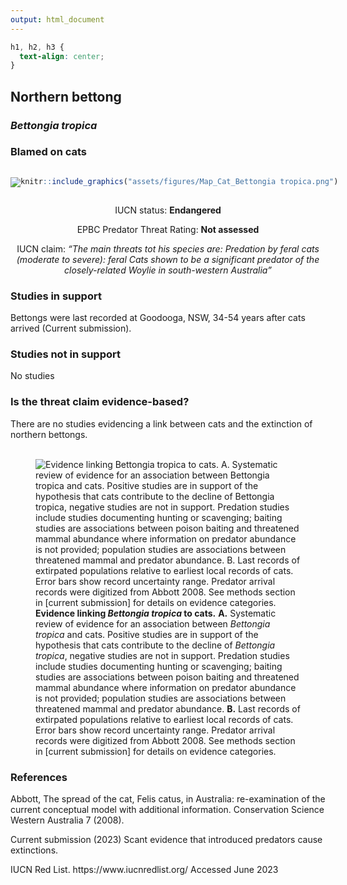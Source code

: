```yaml
---
output: html_document
---
```

```css
h1, h2, h3 {
  text-align: center;
}
```

## **Northern bettong**
### *Bettongia tropica*
### Blamed on cats

:::: {style="display: flex;"}

[![](assets/photos/Bettongia tropica.png)](https://www.inaturalist.org/photos/118634838?size=original)

::: {}

:::

::: {}
  ```r
  knitr::include_graphics("assets/figures/Map_Cat_Bettongia tropica.png")
  ```
:::

::::
<center>
IUCN status: **Endangered**

EPBC Predator Threat Rating: **Not assessed**

IUCN claim: *"The main threats tot his species are: Predation by feral cats (moderate to severe): feral Cats shown to be a significant predator of the closely-related Woylie in south-western Australia"*

</center>

### Studies in support

Bettongs were last recorded at Goodooga, NSW, 34-54 years after cats arrived (Current submission).

### Studies not in support

No studies

### Is the threat claim evidence-based?

There are no studies evidencing a link between cats and the extinction of northern bettongs.
<br>
<br>

![**Evidence linking *Bettongia tropica* to cats.** **A.** Systematic review of evidence for an association between *Bettongia tropica* and cats. Positive studies are in support of the hypothesis that cats contribute to the decline of *Bettongia tropica*, negative studies are not in support. Predation studies include studies documenting hunting or scavenging; baiting studies are associations between poison baiting and threatened mammal abundance where information on predator abundance is not provided; population studies are associations between threatened mammal and predator abundance. **B.** Last records of extirpated populations relative to earliest local records of cats. Error bars show record uncertainty range. Predator arrival records were digitized from Abbott 2008. See methods section in [current submission] for details on evidence categories.](assets/figures/Main_Evidence_Cat_Bettongia tropica.png)

### References





Abbott, The spread of the cat, Felis catus, in Australia: re-examination of the current conceptual model with additional information. Conservation Science Western Australia 7 (2008).

Current submission (2023) Scant evidence that introduced predators cause extinctions.

IUCN Red List. https://www.iucnredlist.org/ Accessed June 2023

